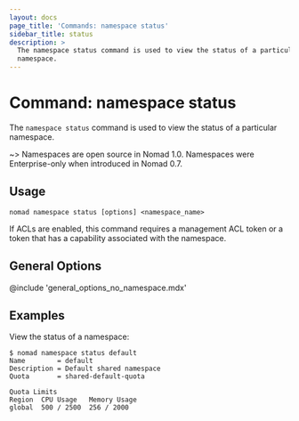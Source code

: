 ```yaml
---
layout: docs
page_title: 'Commands: namespace status'
sidebar_title: status
description: >
  The namespace status command is used to view the status of a particular
  namespace.
---
```


# Command: namespace status

The `namespace status` command is used to view the status of a particular
namespace.

~> Namespaces are open source in Nomad 1.0. Namespaces were Enterprise-only
when introduced in Nomad 0.7.

## Usage

```plaintext
nomad namespace status [options] <namespace_name>
```

If ACLs are enabled, this command requires a management ACL token or a token
that has a capability associated with the namespace.

## General Options

@include 'general_options_no_namespace.mdx'

## Examples

View the status of a namespace:

```shell-session
$ nomad namespace status default
Name        = default
Description = Default shared namespace
Quota       = shared-default-quota

Quota Limits
Region  CPU Usage   Memory Usage
global  500 / 2500  256 / 2000
```
